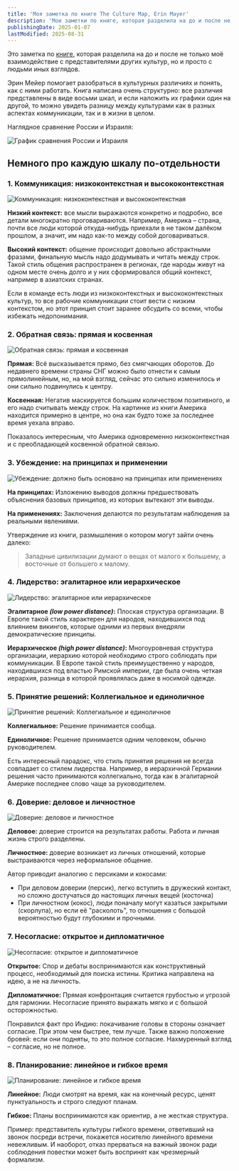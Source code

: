 ```yaml
---
title: 'Моя заметка по книге The Culture Map, Erin Mayer'
description: 'Мои заметки по книге, которая разделила на до и после не только моё взаимодействие с представителями других культур, но и просто с людьми иных взглядов.'
publishingDate: 2025-01-07
lastModified: 2025-08-31
---
```


Это заметка по [книге](https://www.goodreads.com/book/show/22085568-the-culture-map), которая разделила на до и после не только моё взаимодействие с представителями других культур, но и просто с людьми иных взглядов.

Эрин Мейер помогает разобраться в культурных различиях и понять, как с ними работать. Книга написана очень структурно: все различия представлены в виде восьми шкал, и если наложить их графики один на другой, то можно увидеть разницу между культурами как в разных аспектах коммуникации, так и в жизни в целом.

Наглядное сравнение России и Израиля:

![График сравнения России и Израиля](../../../shared/assets/images/notes/the-culture-map_russia-israel.jpg)

## Немного про каждую шкалу по-отдельности

### 1. Коммуникация: низкоконтекстная и высококонтекстная

![Коммуникация: низкоконтекстная и высококонтекстная](../../../shared/assets/images/notes/the-culture-map_communicating.jpg)

**Низкий контекст:** все мысли выражаются конкретно и подробно, все детали многократно проговариваются. Например, Америка – страна, почти все люди которой откуда-нибудь приехали в не таком далёком прошлом, а значит, им надо как-то между собой договариваться.

**Высокий контекст:** общение происходит довольно абстрактными фразами, финальную мысль надо додумывать и читать между строк. Такой стиль общения распространен в регионах, где народы живут на одном месте очень долго и у них сформировался общий контекст, например в азиатских странах.

Если в команде есть люди из низкоконтекстных и высококонтекстных культур, то все рабочие коммуникации стоит вести с низким контекстом, но этот принцип стоит заранее обсудить со всеми, чтобы избежать недопонимания.

### 2. Обратная связь: прямая и косвенная

![Обратная связь: прямая и косвенная](../../../shared/assets/images/notes/the-culture-map_feedback.jpg)

**Прямая:** Всё высказывается прямо, без смягчающих оборотов. До недавнего времени страны СНГ можно было отнести к самым прямолинейным, но, на мой взгляд, сейчас это сильно изменилось и они сильно подвинулись к центру.

**Косвенная:** Негатив маскируется большим количеством позитивного, и его надо считывать между строк. На картинке из книги Америка находится примерно в центре, но она как будто тоже за последнее время уехала вправо.

Показалось интересным, что Америка одновременно низкоконтекстная и с преобладающей косвенной обратной связью.

### 3. Убеждение: на принципах и применении

![Убеждение: должно быть основано на принципах или применениях](../../../shared/assets/images/notes/the-culture-map_persuading.jpg)

**На принципах:** Изложению выводов должны предшествовать объяснения базовых принципов, из которых вытекают эти выводы.

**На применениях:** Заключения делаются по результатам наблюдения за реальными явлениями.

Утверждение из книги, размышления о котором могут зайти очень далеко:

> Западные цивилизации думают о вещах от малого к большему, а восточные от большего к малому.

### 4. Лидерство: эгалитарное или иерархическое

![Лидерство: эгалитарное или иерархическое](../../../shared/assets/images/notes/the-culture-map_leading.jpg)

**Эгалитарное _(low power distance)_:** Плоская структура организации. В Европе такой стиль характерен для народов, находившихся под влиянием викингов, которые одними из первых внедряли демократические принципы.

**Иерархическое _(high power distance)_:** Многоуровневая структура организации, иерархию которой необходимо строго соблюдать при коммуникации. В Европе такой стиль преимущественно у народов, находившихся под властью Римской империи, где была очень четкая иерархия, разница в которой проявлялась даже в носимой одежде.

### 5. Принятие решений: Коллегиальное и единоличное

![Принятие решений: Коллегиальное и единоличное](../../../shared/assets/images/notes/the-culture-map_deciding.jpg)

**Коллегиальное:** Решение принимается сообща.

**Единоличное:** Решение принимается одним человеком, обычно руководителем.

Есть интересный парадокс, что стиль принятия решения не всегда совпадает со стилем лидерства. Например, в иерархичной Германии решения часто принимаются коллегиально, тогда как в эгалитарной Америке последнее слово чаще за руководителем.

### 6. Доверие: деловое и личностное

![Доверие: деловое и личностное](../../../shared/assets/images/notes/the-culture-map_trusting.jpg)

**Деловое:** доверие строится на результатах работы. Работа и личная жизнь строго разделены.

**Личностное:** доверие возникает из личных отношений, которые выстраиваются через неформальное общение.

Автор приводит аналогию с персиками и кокосами:

- При деловом доверии (персик), легко вступить в дружеский контакт, но сложно достучаться до настоящих личных вещей (косточка)
- При личностном (кокос), люди поначалу могут казаться закрытыми (скорлупа), но если её "расколоть", то отношения с большой вероятностью будут глубокими и прочными.

### 7. Несогласие: открытое и дипломатичное

![Несогласие: открытое и дипломатичное](../../../shared/assets/images/notes/the-culture-map_disagreeing.jpg)

**Открытое:** Спор и дебаты воспринимаются как конструктивный процесс, необходимый для поиска истины. Критика направлена на идею, а не на личность.

**Дипломатичное:** Прямая конфронтация считается грубостью и угрозой для гармонии. Несогласие принято выражать мягко и с большой осторожностью.

Понравился факт про Индию: покачивание головы в стороны означает согласие. При этом чем быстрее, тем лучше. Также важно положение бровей: если они подняты, то это полное согласие. Нахмуренный взгляд – согласие, но не полное.

### 8. Планирование: линейное и гибкое время

![Планирование: линейное и гибкое время](../../../shared/assets/images/notes/the-culture-map_scheduling.jpg)

**Линейное:** Люди смотрят на время, как на конечный ресурс, ценят пунктуальность и строго следуют планам.

**Гибкое:** Планы воспринимаются как ориентир, а не жесткая структура.

Пример: представитель культуры гибкого времени, ответивший на звонок посреди встречи, покажется носителю линейного времени невежливым. И наоборот, отказ прерваться на важный звонок ради соблюдения повестки может быть воспринят как чрезмерный формализм.
